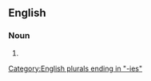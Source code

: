 ==English==

===Noun===
{{head|en|noun plural form}}

# {{plural of|biodiversity|lang=en}}

[[Category:English plurals ending in "-ies"]]